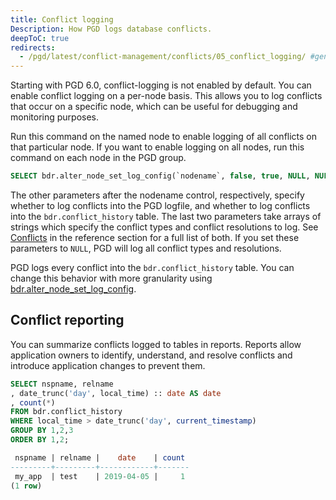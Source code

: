 ```yaml
---
title: Conflict logging
Description: How PGD logs database conflicts.
deepToC: true
redirects:
  - /pgd/latest/conflict-management/conflicts/05_conflict_logging/ #generated for DOCS-1247-PGD-6.0-Docs
---
```


Starting with PGD 6.0, conflict-logging is not enabled by default. You can enable conflict logging on a per-node basis. This allows you to log conflicts that occur on a specific node, which can be useful for debugging and monitoring purposes.

Run this command on the named node to enable logging of all conflicts on that particular node. If you want to enable logging on all nodes, run this command on each node in the PGD group.

```sql
SELECT bdr.alter_node_set_log_config(`nodename`, false, true, NULL, NULL);
```

The other parameters after the nodename control, respectively, specify whether to log conflicts into the PGD logfile, and whether to log conflicts into the `bdr.conflict_history` table. The last two parameters take arrays of strings which specify the conflict types and conflict resolutions to log. See [Conflicts](/pgd/6/reference/tables-views-functions/conflicts/) in the reference section for a full list of both. If you set these parameters to `NULL`, PGD will log all conflict types and resolutions.

PGD logs every conflict into the `bdr.conflict_history` table. You can change this behavior with more granularity using [bdr.alter_node_set_log_config](/pgd/6/reference/tables-views-functions/conflict_functions/#bdralter_node_set_log_config).

## Conflict reporting

You can summarize conflicts logged to tables in reports. Reports allow application owners to identify, understand, and resolve conflicts and introduce application changes to prevent them.

```sql
SELECT nspname, relname
, date_trunc('day', local_time) :: date AS date
, count(*)
FROM bdr.conflict_history
WHERE local_time > date_trunc('day', current_timestamp)
GROUP BY 1,2,3
ORDER BY 1,2;

 nspname | relname |    date    | count
---------+---------+------------+-------
 my_app  | test    | 2019-04-05 |     1
(1 row)
```
